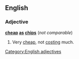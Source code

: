 ==English==

===Adjective===
'''[[cheap]] [[as]] [[chips]]''' (''not comparable'')

# {{context|British|simile}} Very [[cheap]], not [[cost]]ing much.

[[Category:English adjectives]]